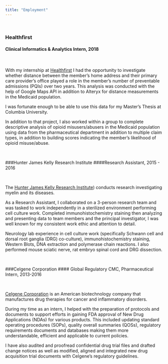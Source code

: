 ```yaml
---
title: "Employment"
---
```


&nbsp;

### Healthfirst
#### Clinical Informatics & Analytics Intern, 2018

&nbsp;

With my internship at [Healthfirst](https://healthfirst.org/) I had the opportunity to investigate whether distance between the member's home address and their primary care provider's office played a role in the member's number of preventable admissions (PQIs) over two years. This analysis was conducted with the help of Google Maps API in addition to Alteryx for distance measurements in the Medicaid population. 

I was fortunate enough to be able to use this data for my Master's Thesis at Columbia University.

In addition to that project, I also worked within a group to complete descriptive analysis of opioid misusers/abusers in the Medicaid population using data from the pharmaceutical department in addition to multiple claim types, in addition to building scores indicating the member's likelihood of opioid misuse/abuse.  

&nbsp;

###Hunter James Kelly Research Institute
####Research Assistant, 2015 - 2016

&nbsp;

The [Hunter James Kelly Research Institute](http://www.buffalo.edu/hunter-james-kelly-research-institute.html)) conducts research investigating myelin and its diseases. 

As a Research Assistant, I collaborated on a 3-person research team and was tasked to work independently in a sterilized environment performing cell culture work. Completed immunohistochemistry staining then analyzing and presenting data to team members and the principal investigator, I was well known for my consistent work ethic and attention to detail.

Neurology lab experience in cell culture work (specifically Schwann cell and dorsal root ganglia (DRG) co-culture), immunohistochemistry staining, Western Blots, DNA extraction and polymerase chain reactions. I also performed mouse sciatic nerve, rat embryo spinal cord and DRG dissection.

&nbsp;

###Celgene Corporation
#### Global Regulatory CMC, Pharmaceutical Intern, 2013-2016

&nbsp;

[Celgene Corporation](https://www.celgene.com/) is an American biotechnology company that manufactures drug therapies for cancer and inflammatory disorders.

During my time as an intern, I helped with the preparation of protocols and documents to support efforts in gaining FDA approval of New Drug Applications (NDAs) for various products. This included updating standard operating procedures (SOPs), quality overall summaries (QOSs), regulatory requirements documents and databases making them more understandable, efficient and applicable to current policies. 

I have also audited and proofread confidential drug trial files and drafted change notices as well as modified, aligned and integrated new drug acquisition trial documents with Celgene's regulatory guidelines.